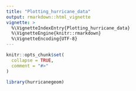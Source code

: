 ```yaml
---
title: "Plotting_hurricane_data"
output: rmarkdown::html_vignette
vignette: >
  %\VignetteIndexEntry{Plotting_hurricane_data}
  %\VignetteEngine{knitr::rmarkdown}
  %\VignetteEncoding{UTF-8}
---
```


```r
knitr::opts_chunk$set(
  collapse = TRUE,
  comment = "#>"
)
```

```r
library(hurricanegeom)
```
